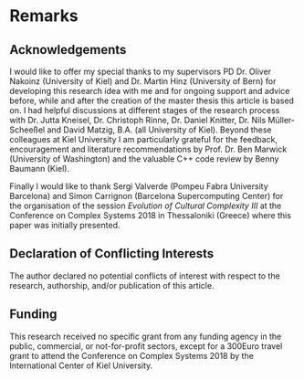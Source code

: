 # Remarks

## Acknowledgements

I would like to offer my special thanks to my supervisors PD Dr. Oliver Nakoinz (University of Kiel) and Dr. Martin Hinz (University of Bern) for developing this research idea with me and for ongoing support and advice before, while and after the creation of the master thesis this article is based on. I had helpful discussions at different stages of the research process with Dr. Jutta Kneisel, Dr. Christoph Rinne, Dr. Daniel Knitter, Dr. Nils Müller-Scheeßel and David Matzig, B.A. (all University of Kiel). Beyond these colleagues at Kiel University I am particularly grateful for the feedback, encouragement and literature recommendations by Prof. Dr. Ben Marwick (University of Washington) and the valuable C++ code review by Benny Baumann (Kiel).

Finally I would like to thank Sergi Valverde (Pompeu Fabra University Barcelona) and Simon Carrignon (Barcelona Supercomputing Center) for the organisation of the session *Evolution of Cultural Complexity III* at the Conference on Complex Systems 2018 in Thessaloniki (Greece) where this paper was initially presented. 

## Declaration of Conflicting Interests

The author declared no potential conflicts of interest with respect to the research, authorship, and/or publication of this article.

## Funding

This research received no specific grant from any funding agency in the public, commercial, or not-for-profit sectors, except for a 300Euro travel grant to attend the Conference on Complex Systems 2018 by the International Center of Kiel University.
